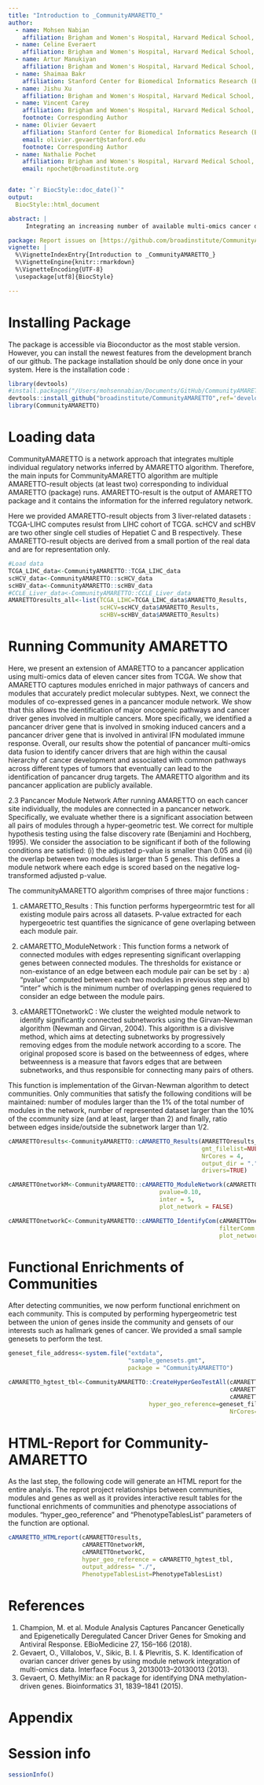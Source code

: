 ```yaml
---
title: "Introduction to _CommunityAMARETTO_"
author:
  - name: Mohsen Nabian
    affiliation: Brigham and Women's Hospital, Harvard Medical School, Broad Institute of MIT and Harvard, Boston and Cambridge, MA, USA
  - name: Celine Everaert
    affiliation: Brigham and Women's Hospital, Harvard Medical School, Broad Institute of MIT and Harvard, Boston and Cambridge, MA, USA
  - name: Artur Manukiyan
    affiliation: Brigham and Women's Hospital, Harvard Medical School, Broad Institute of MIT and Harvard, Boston and Cambridge, MA, USA
  - name: Shaimaa Bakr
    affiliation: Stanford Center for Biomedical Informatics Research (BMIR), Department of Medicine and Biomedical Data Science, 1265 Welch Rd, Stanford, CA, USA
  - name: Jishu Xu
    affiliation: Brigham and Women's Hospital, Harvard Medical School, Broad Institute of MIT and Harvard, Boston and Cambridge, MA, USA
  - name: Vincent Carey
    affiliation: Brigham and Women's Hospital, Harvard Medical School, Broad Institute of MIT and Harvard, Boston and Cambridge, MA, USA
    footnote: Corresponding Author
  - name: Olivier Gevaert
    affiliation: Stanford Center for Biomedical Informatics Research (BMIR), Department of Medicine and Biomedical Data Science, 1265 Welch Rd, Stanford, CA, USA
    email: olivier.gevaert@stanford.edu
    footnote: Corresponding Author
  - name: Nathalie Pochet
    affiliation: Brigham and Women's Hospital, Harvard Medical School, Broad Institute of MIT and Harvard, Boston and Cambridge, MA, USA
    email: npochet@broadinstitute.org


date: "`r BiocStyle::doc_date()`"
output:
  BiocStyle::html_document

abstract: |
     Integrating an increasing number of available multi-omics cancer data remains one of the main challenges to improve our understanding of cancer. One of the main challenges is using multi-omics data for identifying novel cancer driver genes. We have developed an algorithm, called AMARETTO, that integrates copy number, DNA methylation and gene expression data to identify a set of driver genes by analyzing cancer samples and connects them to clusters of co-expressed genes, which we define as modules. We applied AMARETTO in a pancancer setting to identify cancer driver genes and their modules on multiple cancer sites. AMARETTO captures modules enriched in angiogenesis, cell cycle and EMT, and modules that accurately predict survival and molecular subtypes. This allows AMARETTO to identify novel cancer driver genes directing canonical cancer pathways.

package: Report issues on [https://github.com/broadinstitute/CommunityAMARETTO/](https://github.com/broadinstitute/CommunityAMARETTO/)
vignette: |
  %\VignetteIndexEntry{Introduction to _CommunityAMARETTO_}
  %\VignetteEngine{knitr::rmarkdown}
  %\VignetteEncoding{UTF-8}
  \usepackage[utf8]{BiocStyle}

---
```


# Installing Package

The package  is accessible via Bioconductor as the most stable version. However, you can install the newest features from the development branch of our github. The package installation should be only done once in your system. Here is the installation code : 

```r
library(devtools)
#install.packages("/Users/mohsennabian/Documents/GitHub/CommunityAMARETTO",repos = NULL, type = "source")
devtools::install_github("broadinstitute/CommunityAMARETTO",ref='develop',force = 'TRUE')
library(CommunityAMARETTO)
```

# Loading data

CommunityAMARETTO is a network approach that integrates multiple individual regulatory networks inferred by AMARETTO algorithm. Therefore, the main inputs for CommunityAMARETTO algorithm are multiple AMARETTO-result objects (at least two) corresponding to individual AMARETTO (package) runs. AMARETTO-result is the output of AMARETTO package and it contains the information for the inferred regulatory network.

Here we provided AMARETTO-result objects from 3 liver-related datasets : TCGA-LIHC computes resulst from LIHC cohort of TCGA. scHCV and scHBV are two other single cell studies of Hepatiet C and B respectively. These AMARETTO-result objects are derived from a small portion of the real data and are for representation only. 


```r
#Load data
TCGA_LIHC_data<-CommunityAMARETTO::TCGA_LIHC_data
scHCV_data<-CommunityAMARETTO::scHCV_data
scHBV_data<-CommunityAMARETTO::scHBV_data
#CCLE_Liver_data<-CommunityAMARETTO::CCLE_Liver_data
AMARETTOresults_all<-list(TCGA_LIHC=TCGA_LIHC_data$AMARETTO_Results,
                          scHCV=scHCV_data$AMARETTO_Results,
                          scHBV=scHBV_data$AMARETTO_Results)
```



# Running Community AMARETTO

Here, we present an extension of AMARETTO to a pancancer application using multi-omics data of eleven cancer sites from TCGA. We show that AMARETTO captures modules enriched in major pathways of cancers and modules that accurately predict molecular subtypes. Next, we connect the modules of co-expressed genes in a pancancer module network. We show that this allows the identification of major oncogenic pathways and cancer driver genes involved in multiple cancers. More specifically, we identified a pancancer driver gene that is involved in smoking induced cancers and a pancancer driver gene that is involved in antiviral IFN modulated immune response. Overall, our results show the potential of pancancer multi-omics data fusion to identify cancer drivers that are high within the causal hierarchy of cancer development and associated with common pathways across different types of tumors that eventually can lead to the identification of pancancer drug targets. The AMARETTO algorithm and its pancancer application are publicly available.


2.3 Pancancer Module Network
After running AMARETTO on each cancer site individually, the modules are connected in a pancancer network. Specifically, we evaluate whether there is a significant association between all pairs of modules through a hyper-geometric test. We correct for multiple hypothesis testing using the false discovery rate (Benjamini and Hochberg, 1995). We consider the association to be significant if both of the following conditions are satisfied: (i) the adjusted p-value is smaller than 0.05 and (ii) the overlap between two modules is larger than 5 genes. This defines a module network where each edge is scored based on the negative log-transformed adjusted p-value.



The communityAMARETTO algorithm comprises of three major functions :

1) cAMARETTO_Results : This function performs hypergeormtric test for all existing module pairs across all datasets. P-value extracted for each hypergeoetric test quantifies the signicance of gene overlaping between each module pair.

2) cAMARETTO_ModuleNetwork : This function forms a network of connected modules with edges representing significant overlapping genes between connected modules. The thresholds for existance or non-existance of an edge between each module pair can be set by : a) "pvalue" computed between each two modules in previous step and b) "inter" which is the minimum number of overlapping genes requiered to consider an edge between the module pairs. 

3) cAMARETTOnetworkC : 
We cluster the weighted module network to identify significantly connected subnetworks using the Girvan-Newman algorithm (Newman and Girvan, 2004). This algorithm is a divisive method, which aims at detecting subnetworks by progressively removing edges from the module network according to a score. The original proposed score is based on the betweenness of edges, where betweenness is a measure that favors edges that are between subnetworks, and thus responsible for connecting many pairs of others.

This function is implementation of the Girvan-Newman algorithm to detect communities. Only communities that satisfy the following conditions will be maintained: number of modules larger than the 1% of the total number of modules in the network, number of represented dataset larger than the 10% of the ccommunity size (and at least, larger than 2) and finally, ratio between edges inside/outside the subnetwork larger than 1/2.


```r

cAMARETTOresults<-CommunityAMARETTO::cAMARETTO_Results(AMARETTOresults_all,
                                                       gmt_filelist=NULL,
                                                       NrCores = 4,
                                                       output_dir = ".",
                                                       drivers=TRUE)

cAMARETTOnetworkM<-CommunityAMARETTO::cAMARETTO_ModuleNetwork(cAMARETTOresults,
                                           pvalue=0.10,
                                           inter = 5,
                                           plot_network = FALSE)

cAMARETTOnetworkC<-CommunityAMARETTO::cAMARETTO_IdentifyCom(cAMARETTOnetworkM,
                                                            filterComm = FALSE,
                                                            plot_network = FALSE)

```

# Functional Enrichments of Communities

After detecting communities, we now perform functional enrichment on each community. This is computed by performing hypergeometric test between the union of genes inside the community and gensets of our interests such as hallmark genes of cancer. We provided a small sample genesets to perform the test. 

```r
geneset_file_address<-system.file("extdata",
                                  "sample_genesets.gmt",
                                  package = "CommunityAMARETTO")

cAMARETTO_hgtest_tbl<-CommunityAMARETTO::CreateHyperGeoTestAll(cAMARETTOresults,
                                                               cAMARETTOnetworkM,
                                                               cAMARETTOnetworkC,
                                        hyper_geo_reference=geneset_file_address,
                                                               NrCores=1)

```


# HTML-Report for Community-AMARETTO

As the last step, the following code will generate an HTML report for the entire analyis. The reprot project relationships between communities, modules and genes as well as it provides interactive result tables for the functional enrichments of communities and phenotype associations of modules.  "hyper_geo_reference" and "PhenotypeTablesList" parameters of the function are optional. 

```r
cAMARETTO_HTMLreport(cAMARETTOresults,
                     cAMARETTOnetworkM,
                     cAMARETTOnetworkC,
                     hyper_geo_reference = cAMARETTO_hgtest_tbl,
                     output_address= "./",
                     PhenotypeTablesList=PhenotypeTablesList)
```


# References

1.	Champion, M. et al. Module Analysis Captures Pancancer Genetically and Epigenetically Deregulated Cancer Driver Genes for Smoking and Antiviral Response. EBioMedicine 27, 156–166 (2018).
2.	Gevaert, O., Villalobos, V., Sikic, B. I. & Plevritis, S. K. Identification of ovarian cancer driver genes by using module network integration of multi-omics data. Interface Focus 3, 20130013–20130013 (2013).
3.	Gevaert, O. MethylMix: an R package for identifying DNA methylation-driven genes. Bioinformatics 31, 1839–1841 (2015).

# Appendix 

\begin{center}
\begin{tabular}{|l|l|l|l|}
\hline
Cancer code & Cancer site  \\
\hline
\\
BLCA & bladder urothelial carcinoma  \\
BRCA & breast invasive carcinoma  \\
CESC & cervical squamous cell carcinoma and endocervical adenocarcinoma\\
CHOL & cholangiocarcinoma\\
COAD & colon adenocarcinoma \\
ESCA & esophageal carcinoma\\
GBM & glioblastoma multiforme\\
HNSC & head and neck squamous cell carcinoma \\
KIRC & kidney renal clear cell carcinoma  \\
KIRP & kidney renal papillary cell carcinoma\\
LAML & acute myeloid leukemia \\
LGG & brain lower grade glioma\\
LIHC & liver hepatocellular carcinoma\\
LUAD & lung adenocarcinoma \\
LUSC & lung squamous cell carcinoma \\
OV & ovarian serous cystadenocarcinoma \\
PAAD & pancreatic adenocarcinoma\\
PCPG & pheochromocytoma and paraganglioma\\
READ & rectum adenocarcinoma \\
SARC & sarcoma\\
STAD & stomach adenocarcinoma\\
THCA & thyroid carcinoma\\
THYM & thymoma\\
UCEC & endometrial carcinoma \\
\\
%\hdashline
COADREAD & colon cancer + rectal cancer \\
\hline
\end{tabular}
\end{center}



\newpage

# Session info {.unnumbered}

```r
sessionInfo()
```